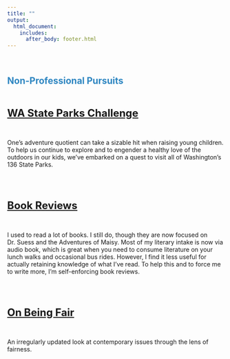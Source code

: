 ```yaml
---
title: ""
output: 
  html_document:
    includes:
      after_body: footer.html
---
```


&nbsp;
&nbsp;

## <span style="color:#2E86C1"> Non-Professional Pursuits

&nbsp;

<a style="font-weight:bold;font-size:24px" href="waparks.html">WA State Parks Challenge</a>

&nbsp;

One's adventure quotient can take a sizable hit when raising young children.  To help us continue to explore and to engender a healthy love of the outdoors in our kids, we've embarked on a quest to visit all of Washington's 136 State Parks.  

&nbsp;
---------------------------------

<a style="font-weight:bold;font-size:24px" href="books.html">Book Reviews</a>

&nbsp;

I used to read a lot of books. I still do, though they are now focused on Dr. Suess and the Adventures of Maisy.  Most of my literary intake is now via audio book, which is great when you need to consume literature on your lunch walks and occasional bus rides.  However, I find it less useful for actually retaining knowledge of what I've read.  To help this and to force me to write more, I'm self-enforcing book reviews.

&nbsp;
---------------------------------

<a style="font-weight:bold;font-size:24px" href="on-being-fair.html">On Being Fair</a>

&nbsp;

An irregularly updated look at contemporary issues through the lens of fairness.  

&nbsp;
&nbsp;



